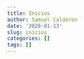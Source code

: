 ```yaml
---
title: Inicios
author: Samuel Calderon
date: '2020-01-13'
slug: inicios
categories: []
tags: []
---
```


